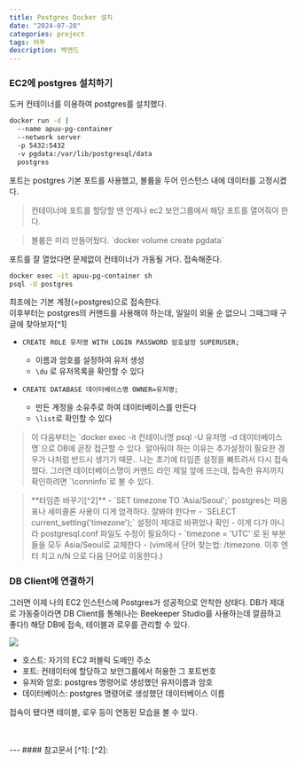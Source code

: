 ```yaml
---
title: Postgres Docker 설치
date: "2024-07-28"
categories: project
tags: 어푸
description: 백엔드
---
```

<HeadingNavigator />

### EC2에 postgres 설치하기

도커 컨테이너를 이용하여 postgres를 설치했다.

```sh
docker run -d |
  --name apuu-pg-container
  --network server
  -p 5432:5432
  -v pgdata:/var/lib/postgresql/data
  postgres
```

포트는 postgres 기본 포트를 사용했고, 볼륨을 두어 인스턴스 내에 데이터를 고정시켰다.  
> <label className="red"/>
> 컨테이너에 포트를 할당할 땐 언제나 ec2 보안그룹에서 해당 포트를 열어줘야 한다.

> <label className="green"/>
> 볼륨은 미리 만들어뒀다. `docker volume create pgdata`


포트를 잘 열었다면 문제없이 컨테이너가 가동될 거다. 접속해준다.
```sh
docker exec -it apuu-pg-container sh
psql -U postgres
```

최초에는 기본 계정(=postgres)으로 접속한다.  
이후부터는 postgres의 커맨드를 사용해야 하는데, 일일이 외울 순 없으니 그때그때 구글에 찾아보자[^1]  
- `CREATE ROLE 유저명 WITH LOGIN PASSWORD 암호설정 SUPERUSER;`
  - 이름과 암호를 설정하여 유저 생성
  - `\du` 로 유저목록을 확인할 수 있다 

- `CREATE DATABASE 데이터베이스명 OWNER=유저명;`
  - 만든 계정을 소유주로 하여 데이터베이스를 만든다
  - `\list`로 확인할 수 있다

> <label className="green" />
> 이 다음부터는 `docker exec -it 컨테이너명 psql -U 유저명 -d 데이터베이스명`으로 DB에 곧장 접근할 수 있다. 알아둬야 하는 이유는 추가설정이 필요한 경우가 나처럼 반드시 생기기 때문.. 나는 초기에 타임존 설정을 빠트려서 다시 접속했다. 그러면 데이터베이스명이 커맨드 라인 제일 앞에 뜨는데, 접속한 유저까지 확인하려면 `\conninfo`로 볼 수 있다.

> <label className="orange" />
> **타임존 바꾸기[^2]**  
> - `SET timezone TO 'Asia/Seoul';`  postgres는 따옴표나 세미콜론 사용이 디게 엄격하다. 잘봐야 한다ㅠ  
> - `SELECT current_setting('timezone');` 설정이 제대로 바뀌었나 확인  
> - 이게 다가 아니라 postgresql.conf 파일도 수정이 필요하다  
> - `timezone = 'UTC'`로 된 부분들을 모두 Asia/Seoul로 교체한다
>   - (vim에서 단어 찾는법: /timezone. 이후 엔터 치고 n/N 으로 다음 단어로 이동한다.)


### DB Client에 연결하기
그러면 이제 나의 EC2 인스턴스에 Postgres가 성공적으로 안착한 상태다. DB가 제대로 가동중이라면 DB Client를 통해(나는 Beekeeper Studio를 사용하는데 깔끔하고 좋다!) 해당 DB에 접속, 테이블과 로우를 관리할 수 있다.

<Img src='/images/2024/beekeeper.png' />

- 호스트: 자기의 EC2 퍼블릭 도메인 주소
- 포트: 컨테이터에 할당하고 보안그룹에서 허용한 그 포트번호
- 유저와 암호: postgres 명령어로 생성했던 유저이름과 암호
- 데이터베이스: postgres 명령어로 생성했던 데이터베이스 이름

접속이 됐다면 테이블, 로우 등이 연동된 모습을 볼 수 있다.

<br/>
<br/>
---
#### 참고문서
[^1]: <Lnk text='Ubuntu 환경에서 Postgres 설치 후 리모트 접속' href='https://yeojin-dev.github.io/blog/postgresql-ubuntu/' />
[^2]: <Lnk text='Postgres Timezone 변경하기' href='https://svrforum.com/svr/922352' />
